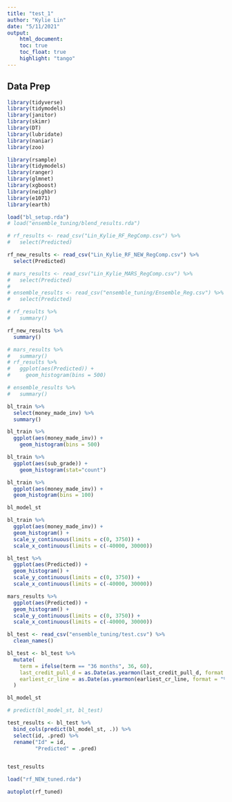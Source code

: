 ```yaml
---
title: "test_1"
author: "Kylie Lin"
date: "5/11/2021"
output:
    html_document:
    toc: true
    toc_float: true
    highlight: "tango"
---
```


## Data Prep

```r
library(tidyverse)
library(tidymodels)
library(janitor)
library(skimr)
library(DT)
library(lubridate)
library(naniar)
library(zoo)

library(rsample)
library(tidymodels)
library(ranger)
library(glmnet)
library(xgboost)
library(neighbr)
library(e1071)
library(earth)

```

```r
load("bl_setup.rda")
# load("ensemble_tuning/blend_results.rda")
```

```r
# rf_results <- read_csv("Lin_Kylie_RF_RegComp.csv") %>% 
#   select(Predicted)

rf_new_results <- read_csv("Lin_Kylie_RF_NEW_RegComp.csv") %>% 
  select(Predicted)

# mars_results <- read_csv("Lin_Kylie_MARS_RegComp.csv") %>% 
#   select(Predicted)
# 
# ensemble_results <- read_csv("ensemble_tuning/Ensemble_Reg.csv") %>% 
#   select(Predicted)

# rf_results %>% 
#   summary()

rf_new_results %>% 
  summary()

# mars_results %>% 
#   summary()
# rf_results %>% 
#   ggplot(aes(Predicted)) +
#     geom_histogram(bins = 500)

# ensemble_results %>% 
#   summary()

bl_train %>% 
  select(money_made_inv) %>% 
  summary()
```

```r
bl_train %>% 
  ggplot(aes(money_made_inv)) +
    geom_histogram(bins = 500)
```

```r
bl_train %>% 
  ggplot(aes(sub_grade)) +
    geom_histogram(stat="count")
```

```r
bl_train %>% 
  ggplot(aes(money_made_inv)) +
  geom_histogram(bins = 100)
```

```r
bl_model_st

bl_train %>% 
  ggplot(aes(money_made_inv)) +
  geom_histogram() +
  scale_y_continuous(limits = c(0, 3750)) +
  scale_x_continuous(limits = c(-40000, 30000))

bl_test %>% 
  ggplot(aes(Predicted)) +
  geom_histogram() +
  scale_y_continuous(limits = c(0, 3750)) +
  scale_x_continuous(limits = c(-40000, 30000))

mars_results %>% 
  ggplot(aes(Predicted)) +
  geom_histogram() +
  scale_y_continuous(limits = c(0, 3750)) +
  scale_x_continuous(limits = c(-40000, 30000))
```

```r

bl_test <- read_csv("ensemble_tuning/test.csv") %>% 
  clean_names()

bl_test <- bl_test %>% 
  mutate(
    term = ifelse(term == "36 months", 36, 60),
    last_credit_pull_d = as.Date(as.yearmon(last_credit_pull_d, format = "%b-%Y")), 
    earliest_cr_line = as.Date(as.yearmon(earliest_cr_line, format = "%b-%Y"))
  )

bl_model_st

# predict(bl_model_st, bl_test)

test_results <- bl_test %>%
  bind_cols(predict(bl_model_st, .)) %>%
  select(id, .pred) %>%
  rename("Id" = id,
         "Predicted" = .pred)



```

```r
test_results
```

```r
load("rf_NEW_tuned.rda")
```

```r
autoplot(rf_tuned)
```

